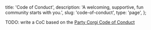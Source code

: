   title: 'Code of Conduct',
  description: 'A welcoming, supportive, fun community starts with you.',
  slug: 'code-of-conduct',
  type: 'page',
};

TODO: write a CoC based on the [Party Corgi Code of Conduct](https://www.partycorgi.com/coc)
